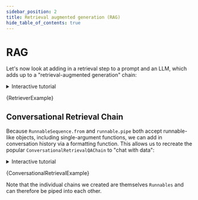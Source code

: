 ```yaml
---
sidebar_position: 2
title: Retrieval augmented generation (RAG)
hide_table_of_contents: true
---
```


# RAG

Let's now look at adding in a retrieval step to a prompt and an LLM, which adds up to a "retrieval-augmented generation" chain:

<details>
  <summary>Interactive tutorial</summary>
  The screencast below interactively walks through a simple prompt template + LLM
  chain. You can update and run the code as it's being written in the video!
  <iframe
    src="https://scrimba.com/scrim/co0e040d09941b4000244db46?embed=langchain,mini-header"
    width="100%"
    height="600px"
  ></iframe>
</details>


<CodeBlock language="typescript">{RetrieverExample}</CodeBlock>

## Conversational Retrieval Chain

Because `RunnableSequence.from` and `runnable.pipe` both accept runnable-like objects, including single-argument functions, we can add in conversation history via a formatting function.
This allows us to recreate the popular `ConversationalRetrievalQAChain` to "chat with data":

<details>
  <summary>Interactive tutorial</summary>
  The screencast below interactively walks through a simple prompt template + LLM
  chain. You can update and run the code as it's being written in the video!
  <iframe
    src="https://scrimba.com/scrim/co3ed4a9eb4c6c6d0361a507c?embed=langchain,mini-header"
    width="100%"
    height="600px"
  ></iframe>
</details>


<CodeBlock language="typescript">{ConversationalRetrievalExample}</CodeBlock>

Note that the individual chains we created are themselves `Runnables` and can therefore be piped into each other.
